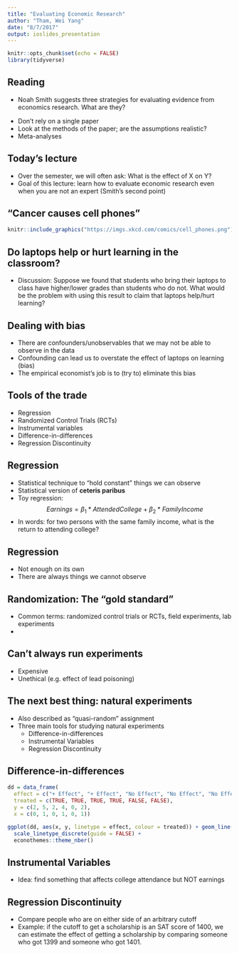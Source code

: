 ```yaml
---
title: "Evaluating Economic Research"
author: "Tham, Wei Yang"
date: "8/7/2017"
output: ioslides_presentation
---
```


```r
knitr::opts_chunk$set(echo = FALSE)
library(tidyverse)
```

## Reading

- Noah Smith suggests three strategies for evaluating evidence from economics research. What are they?

<div class="notes">
- Don't rely on a single paper
- Look at the methods of the paper; are the assumptions realistic?
- Meta-analyses

</div>

## Today's lecture

- Over the semester, we will often ask: What is the effect of X on Y?
- Goal of this lecture: learn how to evaluate economic research even when you are not an expert (Smith's second point)

<!--
## Example: effect of college education on earnings
- Does going to college lead to higher earnings?
- We can compare the average earnings of people who go to college with those who do not
- What is the problem with this?
-->

## "Cancer causes cell phones"
```r
knitr::include_graphics("https://imgs.xkcd.com/comics/cell_phones.png")
```

## Do laptops help or hurt learning in the classroom?
- Discussion: Suppose we found that students who bring their laptops to class have higher/lower grades than students who do not. What would be the problem with using this result to claim that laptops help/hurt learning?

## Dealing with bias
- There are confounders/unobservables that we may not be able to observe in the data
- Confounding can lead us to overstate the effect of laptops on learning (bias)
- The empirical economist's job is to (try to) eliminate this bias

## Tools of the trade
- Regression
- Randomized Control Trials (RCTs)
- Instrumental variables
- Difference-in-differences
- Regression Discontinuity

## Regression
- Statistical technique to "hold constant" things we can observe
- Statistical version of **ceteris paribus**
- Toy regression: 
$$ Earnings = \beta_1 * AttendedCollege + \beta_2 * FamilyIncome $$ 
- In words: for two persons with the same family income, what is the return to attending college?

## Regression
- Not enough on its own
- There are always things we cannot observe

## Randomization: The "gold standard"
- Common terms: randomized control trials or RCTs, field experiments, lab experiments
- 

## Can't always run experiments
- Expensive
- Unethical (e.g. effect of lead poisoning)

## The next best thing: natural experiments
- Also described as "quasi-random" assignment
- Three main tools for studying natural experiments
    - Difference-in-differences
    - Instrumental Variables
    - Regression Discontinuity

## Difference-in-differences
```r
dd = data_frame(
  effect = c("+ Effect", "+ Effect", "No Effect", "No Effect", "No Effect", "No Effect"), 
  treated = c(TRUE, TRUE, TRUE, TRUE, FALSE, FALSE), 
  y = c(2, 5, 2, 4, 0, 2), 
  x = c(0, 1, 0, 1, 0, 1))

ggplot(dd, aes(x, y, linetype = effect, colour = treated)) + geom_line() + 
  scale_linetype_discrete(guide = FALSE) + 
  econothemes::theme_nber()
```

## Instrumental Variables
- Idea: find something that affects college attendance but NOT earnings

## Regression Discontinuity
- Compare people who are on either side of an arbitrary cutoff 
- Example: if the cutoff to get a scholarship is an SAT score of 1400, we can estimate the effect of getting a scholarship by comparing someone who got 1399 and someone who got 1401.  







